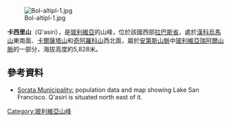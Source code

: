 [[Image:Bol-altipl-1.jpg|right]]

{{Coord|15|54|S|68|30|W|display=title}}

'''卡西里山'''（Q'asiri），是[[玻利維亞|玻利維亞]]的山峰，位於該國西部[[拉巴斯省_(玻利維亞)|拉巴斯省]]，處於[[漢科烏馬山|漢科烏馬山]]東南面、[[卡爾薩塔山|卡爾薩塔山]]和[[奇阿羅科山|奇阿羅科山]]西北面，屬於[[安第斯山脈|安第斯山脈]]中[[玻利維亞瑞阿爾山脈|玻利維亞瑞阿爾山脈]]的一部分，海拔高度約5,828米。

==參考資料==
* [https://web.archive.org/web/20141006070136/http://www.ine.gob.bo/publicaciones/visorPdf.aspx?Codigo=020601&tipo=1 Sorata Municipality:] population data and map showing Lake San Francisco. Q'asiri is situated north east of it.

{{Bolivia-geo-stub}}
[[Category:玻利維亞山峰|Category:玻利維亞山峰]]